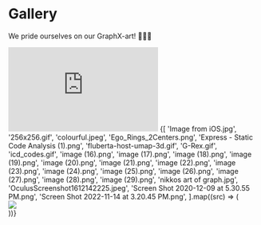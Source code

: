 
# Gallery

We pride ourselves on our GraphX-art! 🧑🏻‍🎨


<div style={{
  display: 'flex',
  flexWrap: 'wrap',
  justifyContent: 'center',
  alignItems: 'center',
}}>
  <iframe width="300" height="169" src="https://www.youtube.com/embed/vcXOYTX6Mjs" title="YouTube video player" frameborder="0" allow="accelerometer; autoplay; clipboard-write; encrypted-media; gyroscope; picture-in-picture; web-share" allowfullscreen></iframe>
  {[
    'Image from iOS.jpg',
    '256x256.gif',
    'colourful.jpeg',
    'Ego_Rings_2Centers.png',
    'Express - Static Code Analysis (1).png',
    'fluberta-host-umap-3d.gif',
    'G-Rex.gif',
    'icd_codes.gif',
    'image (16).png',
    'image (17).png',
    'image (18).png',
    'image (19).png',
    'image (20).png',
    'image (21).png',
    'image (22).png',
    'image (23).png',
    'image (24).png',
    'image (25).png',
    'image (26).png',
    'image (27).png',
    'image (28).png',
    'image (29).png',
    'nikkos art of graph.jpg',
    'OculusScreenshot1612142225.jpeg',
    'Screen Shot 2020-12-09 at 5.30.55 PM.png',
    'Screen Shot 2022-11-14 at 3.20.45 PM.png',
  ].map((src) => (
    <div style={{
      maxWidth: '200px',
      maxHeight: '200px',
      margin: '10px',
    }}>
      <img src={`https://graphxrdev.s3.amazonaws.com/graphx-art/${src}`} />
    </div>
  ))}
</div>